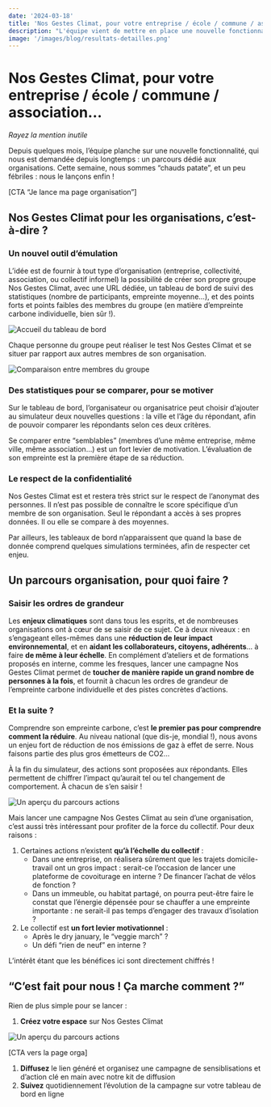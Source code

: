 ```yaml
---
date: '2024-03-18'
title: 'Nos Gestes Climat, pour votre entreprise / école / commune / association…'
description: "L'équipe vient de mettre en place une nouvelle fonctionnalité, qui permet d'aisément créer un groupe de simulation, avec un tableau de bord de suivi. "
image: '/images/blog/resultats-detailles.png'
---
```


# Nos Gestes Climat, pour votre entreprise / école / commune / association…

*Rayez la mention inutile*

Depuis quelques mois, l’équipe planche sur une nouvelle fonctionnalité, qui nous est demandée depuis longtemps : un parcours dédié aux organisations. Cette semaine, nous sommes “chauds patate”, et un peu fébriles : nous le lançons enfin !

[CTA “Je lance ma page organisation”]

## Nos Gestes Climat pour les organisations, c’est-à-dire ?

### Un nouvel outil d’émulation

L’idée est de fournir à tout type d’organisation (entreprise, collectivité, association, ou collectif informel) la possibilité de créer son propre groupe Nos Gestes Climat, avec une URL dédiée, un tableau de bord de suivi des statistiques (nombre de participants, empreinte moyenne…), et des points forts et points faibles des membres du groupe (en matière d’empreinte carbone individuelle, bien sûr !). 

![Accueil du tableau de bord](/images/blog/resultats-detailles.png)

Chaque personne du groupe peut réaliser le test Nos Gestes Climat et se situer par rapport aux autres membres de son organisation.

![Comparaison entre membres du groupe](/images/blog/comparaison-groupe.png)

### Des statistiques pour se comparer, pour se motiver

Sur le tableau de bord, l’organisateur ou organisatrice peut choisir d’ajouter au simulateur deux nouvelles questions : la ville et l’âge du répondant, afin de pouvoir comparer les répondants selon ces deux critères.

Se comparer entre “semblables” (membres d’une même entreprise, même ville, même association…) est un fort levier de motivation. L’évaluation de son empreinte est la première étape de sa réduction.

### Le respect de la confidentialité

Nos Gestes Climat est et restera très strict sur le respect de l’anonymat des personnes. Il n’est pas possible de connaître le score spécifique d’un membre de son organisation. Seul le répondant a accès à ses propres données. Il ou elle se compare à des moyennes. 

Par ailleurs, les tableaux de bord n’apparaissent que quand la base de donnée comprend quelques simulations terminées, afin de respecter cet enjeu. 

## Un parcours organisation, pour quoi faire ?

### Saisir les ordres de grandeur

Les **enjeux climatiques** sont dans tous les esprits, et de nombreuses organisations ont à cœur de se saisir de ce sujet. Ce à deux niveaux : en s’engageant elles-mêmes dans une **réduction de leur impact environnemental**, et en **aidant les collaborateurs, citoyens, adhérents**… à faire **de même à leur échelle**. En complément d’ateliers et de formations proposés en interne, comme les fresques, lancer une campagne Nos Gestes Climat permet de **toucher de manière rapide un grand nombre de personnes à la fois**, et fournit à chacun les ordres de grandeur de l’empreinte carbone individuelle et des pistes concrètes d’actions.

### Et la suite ?

Comprendre son empreinte carbone, c’est **le premier pas pour comprendre comment la réduire**. Au niveau national (que dis-je, mondial !), nous avons un enjeu fort de réduction de nos émissions de gaz à effet de serre. Nous faisons partie des plus gros émetteurs de CO2… 

À la fin du simulateur, des actions sont proposées aux répondants. Elles permettent de chiffrer l’impact qu’aurait tel ou tel changement de comportement. À chacun de s’en saisir !

![Un aperçu du parcours actions](/images/blog/parcours-actions.png)

Mais lancer une campagne Nos Gestes Climat au sein d’une organisation, c’est aussi très intéressant pour profiter de la force du collectif. Pour deux raisons :

1. Certaines actions n’existent **qu’à l’échelle du collectif** :
    - Dans une entreprise, on réalisera sûrement que les trajets domicile-travail ont un gros impact : serait-ce l’occasion de lancer une plateforme de covoiturage en interne ? De financer l’achat de vélos de fonction ?
    - Dans un immeuble, ou habitat partagé, on pourra peut-être faire le constat que l’énergie dépensée pour se chauffer a une empreinte importante : ne serait-il pas temps d’engager des travaux d’isolation ?
2. Le collectif est **un fort levier motivationnel** :
    - Après le dry january, le “veggie march” ?
    - Un défi “rien de neuf” en interne ?

L’intérêt étant que les bénéfices ici sont directement chiffrés !

## “C’est fait pour nous ! Ça marche comment ?”

Rien de plus simple pour se lancer : 

1. **Créez votre espace** sur Nos Gestes Climat 

![Un aperçu du parcours actions](/images/blog/creer-organisation.gif)

[CTA vers la page orga]

1. **Diffusez** le lien généré et organisez une campagne de sensiblisations et d’action clé en main avec notre kit de diffusion
2. **Suivez** quotidiennement l’évolution de la campagne sur votre tableau de bord en ligne